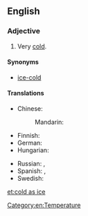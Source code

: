 ==English==

===Adjective===
{{en-adj|-}}

# {{context|simile|lang=en}} Very [[cold]].

====Synonyms====
* [[ice-cold]]

====Translations====
{{trans-top|very cold}}
* Chinese:
*: Mandarin: {{t+|cmn|冰冷|tr=bīnglěng|sc=Hani}}
* Finnish: {{t+|fi|jääkylmä}}
* German: {{t+|de|eiskalt}}
* Hungarian: {{t+|hu|jéghideg}}
{{trans-mid}}
* Russian: {{t|ru|холодный как лёд|tr=xolódnyj kak ljod|sc=Cyrl}}, {{t+|ru|ледяной|tr=ledjanój|sc=Cyrl}}
* Spanish: {{t+|es|frígido}}, {{t+|es|gélido}}
* Swedish: {{t+|sv|iskall}}
{{trans-bottom}}

[[Category:en:Temperature]]

[[et:cold as ice]]